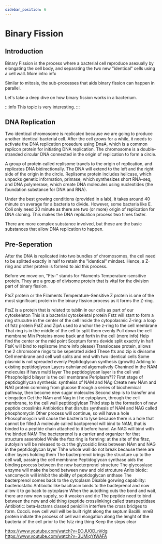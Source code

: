 ```yaml
---
sidebar_position: 6
---
```

# Binary Fission
## Introduction
Binary Fission is the process where a bacterial cell reproduce asexually by elongating the cell body, and separating the two new "identical" cells using a cell wall. More intro info

Similar to mitosis, the sub-processes that aids binary fission can happen in parallel. 

Let's take a deep dive on how binary fission works in a bacterium.

:::info 
This topic is very interesting. 
:::
## DNA Replication
Two identical chromosome is replicated because we are going to produce another identical bacterial cell. After the cell grows for a while, it needs to activate the DNA replication prosedure using DnaA, which is a common replicon protein for initiating DNA replication. The chromosome is a double-stranded circular DNA connected in the origin of replication to form a circle. 

A group of protein called replisome travels to the origin of replication, and replicates DNA bidirectionally. The DNA will extend to the left and the right side of the origin in the circle. Replisome protein includes helicase, which unpacks genetic information, primase, which synthesizes short RNA-seq, and DNA polymerase, which create DNA molecules using nucleotides (the foundation substance for DNA and RNA).  

Under the best growing conditions (provided in a lab), it takes around 40 minute on average for a bacteria to divide. However, some bacteria like E. Coli only need 20 minute as there are two (or more) origin of replication for DNA cloning. This makes the DNA replication process two times faster. 

There are more complex substance involved, but these are the basic substances that allow DNA replication to happen. 

## Pre-Seperation
After the DNA is replicated into two bundles of chromosomes, the cell need to be splitted exactly in half to retain the "identical" mindset. Hence, a Z-ring and other protein is formed to aid this process.

Before we move on, "Fts-" stands for Filaments Temperature-sensitive protein. They are a group of divisome protein that is vital for the division part of binary fission.  

FtsZ protein or the Filaments Temperature-Sensitive Z protein is one of the most significant protein in the binary fission process as it forms the Z-ring.

FtsZ is a protein that is related to tublin in our cells as part of our cytoskeleton 
This is a bacterial cytoskeletal protein
Fstz will start to form a ring strucutre in the center of the cell
Inside the cytopolasmic
Z-ring: a loop of fstz protein
FstZ and ZipA used to anchor the z-ring to the cell membrane
That ring is in the middle of the cell to split them evenly
Pull down the cell membrane
Min Proteins move back and forth in the cell (more info)
Help find the center or the mid point
Sceptum forms devide split exactrly in half
FtsK will bind to replisome (more info please)
Translocase protein, allows the 2 chromsome rings to be seperated aided
These fts and zip is divisome
Cell membrane and cell wall splits and end with two identical cells
Some plasmid is not spreaded evenly
Peptidoglycan synthesis (growth)
Adding to existing peptidoglycan 
Layers cahnianed algernatively
Chanined in the NAM molecules if have multi layer
The peptidoglycan layer is the cell wall
Phsopholipid bilayer is the cell membrane
Periplasm???
First stage of peptidoghlycan synthesis: syntheiss of NAM and NAg
Create new NAm and NAG protein comming from glucose through a series of biochemical pathway, then become new sugar molecules
Second step is to transfer and elongation
Get the NAm and Nag in t he cytoplasm, through the cell membrane, to the cell wall peptidoglylcan
Third step is the formation of new peptide crosslinks
Antibiotics that disrubs synthesis of NAM and NAG called phosphomycin
Other process will continue, so will have a hole
Phosophmoycin will cause the bacteria to lyse because there is a hole that cannot be filled
A molecule called bactoprenol will bind to NAM, that is binded to a peptide chain attached to it before hand.
An NAG will bind with the binded NAM
The bacterprenol is a carrier and organizer for that structure assembled
While the ftsz ring is forming: at the site of the fitsz, autolysin will be released to cut the glycosidic links between NAm and NAG in the peptidoglycan layer
Thhe whole wall do not break because there are other layers holding them
The bacterprenol brings the structure up to the cell wall, passing the cell membrane
Peptidoglycan synthase aids the binding process between the new bacterprenol structure
The glycosylase enzyme will make the bond between new and old strcuture
Anito biotic: vancomycin will inhibit the ability of peptidoglycan snthase
The bacterprenol comes back to the cytoplasm
Disable gorwing capability: bacteriostatic
Antibiotic like bacitracin binds to the bacteprenol and now allow it to go back to cytoplasm 
When the autothing cuts the bond and wait, there are now new supply, so it weaken and die
The peptide need to bind between the new and old thing (peptide crosslinking) called transpeptidase
Antibiotic: beta-lactams classed penicillin interfere the cross bridges to form. 
CocciL new cell wall will be built right along the septum
Bacilli: mreB protein initiate the process of cell wall elongation along the lenght of the bacteria of the cell prior to the fstz ring thing
Keep the steps clear

https://www.youtube.com/watch?v=EOJUOD_nVdg
https://www.youtube.com/watch?v=3UMiqYtWAFA